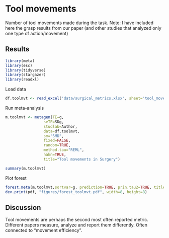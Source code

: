 
# Tool movements

Number of tool movements made during the task. Note: I have included here the grasp results from our paper (and other studies that analyzed only one type of action/movement)

## Results

```r
library(meta)
library(esc)
library(tidyverse)
library(stargazer)
library(readxl)
```
Load data
```r
df.toolmvt <- read_excel('data/surgical_metrics.xlsx', sheet='tool_movements')
```
Run meta-analysis
```r
m.toolmvt <- metagen(TE=g,
                 seTE=SDg,
                 studlab=Author,
                 data=df.toolmvt,
                 sm="SMD",
                 fixed=FALSE,
                 random=TRUE,
                 method.tau="REML",
                 hakn=TRUE,
                 title="Tool movements in Surgery")
```
```r
summary(m.toolmvt)
```

Plot forest
```r
forest.meta(m.toolmvt,sortvar=g, prediction=TRUE, prin.tau2=TRUE, title="Tool movements in Surgery")
dev.print(pdf, "figures/forest_toolmvt.pdf", width=8, height=8)
```

## Discussion
Tool movements are perhaps the second most often reported metric. Different papers measure, analyze and report them differently. Often connected to "movement efficiency".
